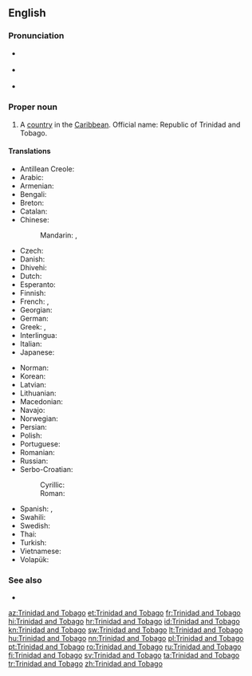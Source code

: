 ==English==

{{wikipedia}}

===Pronunciation===
* {{a|UK}} {{IPA|/ˌtɹɪn.ɪ.dæd ænd təʊˈbeɪ.ɡəʊ/|/ˌtɹɪn.ə.dæd ænd təˈbeɪ.ɡəʊ/|lang=en}}
* {{a|US}} {{IPA|/ˌtɹɪn.ɪ.dæd ænd toʊˈbeɪ.ɡoʊ/|/ˌtɹɪn.ə.dæd ænd təˈbeɪ.ɡoʊ/|lang=en}}
* {{audio|en-us-Trinidad and Tobago.ogg|Audio (US)|lang=en}}

===Proper noun===
{{en-proper noun|head=[[Trinidad]] [[and]] [[Tobago]]}}

# A [[country]] in the [[Caribbean]]. Official name: Republic of Trinidad and Tobago.

====Translations====
{{trans-top|country}}
* Antillean Creole: {{t|gcf|Trinidad ek Tobago}}
* Arabic: {{t|ar|تْرِينِيدَاد وَتُوبَاغُو|tr=trinidād wa-tubāḡū}}
* Armenian: {{t|hy|Տրինիդադ և Տոբագո|sc=Armn}}
* Bengali: {{t|bn|ত্রিনিদাদ ও টোবাগো|sc=Beng}}
* Breton: {{t|br|Trinidad ha Tobago}}
* Catalan: {{t+|ca|Trinitat i Tobago|f}}
* Chinese:
*: Mandarin: {{t|cmn|特立尼達和多巴哥|sc=Hani}}, {{t+|cmn|特立尼达和多巴哥|tr=Tèlìnídá hé Duōbāgē|sc=Hani}}
* Czech: {{t+|cs|Trinidad a Tobago}}
* Danish: {{t|da|Trinidad og Tobago}}
* Dhivehi: {{t|dv|ޓުރިނިޑާޑް ޓޮބޭގޯ|sc=Thaa}}
* Dutch: {{t+|nl|Trinidad en Tobago}}
* Esperanto: {{t|eo|Trinidado kaj Tobago}}
* Finnish: {{t+|fi|Trinidad ja Tobago}}
* French: {{t+|fr|Trinité-et-Tobago}}, {{t|fr|Trinidad-et-Tobago}}
* Georgian: {{t|ka|ტრინიდადი და ტობაგო|sc=Geor}}
* German: {{t+|de|Trinidad und Tobago}}
* Greek: {{t|el|Τρινιδάδ και Τομπάγκο|n|sc=Grek}}, {{t+|el|Τρινιντάντ και Τομπάγκο|n|sc=Grek}}
* Interlingua: {{t|ia|Trinidad e Tobago}}
* Italian: {{t|it|Trinidad e Tobago|m}}
* Japanese: {{t|ja|トリニダード・トバゴ|tr=Torinidādo-Tobago}}
{{trans-mid}}
* Norman: {{t|nrf|Trinidad et Tobago}}
* Korean: {{t+|ko|트리니다드 토바고|tr=Teurinidadeu Tobago|sc=Hang}}
* Latvian: {{t|lv|Trinidāda un Tobāgo}}
* Lithuanian: {{t+|lt|Trinidadas ir Tobagas}}
* Macedonian: {{t|mk|Тринидад и Тобаго|m|tr=Trínidad i Tobágo|sc=Cyrl}}
* Navajo: {{t|nv|Trinidad dóó Tobago}}
* Norwegian: {{t|no|Trinidad og Tobago}}
* Persian: {{t|fa|ترینیداد و توباگو|tr=trinidad ve tobago|sc=fa-Arab}}
* Polish: {{t+|pl|Trynidad i Tobago}}
* Portuguese: {{t+|pt|Trindade e Tobago}}
* Romanian: {{t|ro|Trinidad și Tobago}}
* Russian: {{t|ru|Тринида́д и Тоба́го|f|n}}
* Serbo-Croatian:
*: Cyrillic: {{t|sh|Тринидад и Тобаго|sc=Cyrl}}
*: Roman: {{t|sh|Trinidad i Tobago}}
* Spanish: {{t+|es|Trinidad y Tobago}}, {{t+|es|Trinidad y Tabago}}
* Swahili: {{t|sw|Trinidadi na Tobago}}
* Swedish: {{t+|sv|Trinidad och Tobago}}
* Thai: {{t|th|ประเทศตรินิแดดและโตเบโก|tr=bpràtâyt dtrìnídàet láe dtohbaygoh|sc=Thai}}
* Turkish: {{t+|tr|Trinidad ve Tobago}}
* Vietnamese: {{t|vi|Trinidad và Tobago}}
* Volapük: {{t|vo|Trinidadeän e Tobageäns}}
{{trans-bottom}}

===See also===
* {{list:countries of North America/en}}

[[az:Trinidad and Tobago]]
[[et:Trinidad and Tobago]]
[[fr:Trinidad and Tobago]]
[[hi:Trinidad and Tobago]]
[[hr:Trinidad and Tobago]]
[[id:Trinidad and Tobago]]
[[kn:Trinidad and Tobago]]
[[sw:Trinidad and Tobago]]
[[lt:Trinidad and Tobago]]
[[hu:Trinidad and Tobago]]
[[nn:Trinidad and Tobago]]
[[pl:Trinidad and Tobago]]
[[pt:Trinidad and Tobago]]
[[ro:Trinidad and Tobago]]
[[ru:Trinidad and Tobago]]
[[fi:Trinidad and Tobago]]
[[sv:Trinidad and Tobago]]
[[ta:Trinidad and Tobago]]
[[tr:Trinidad and Tobago]]
[[zh:Trinidad and Tobago]]